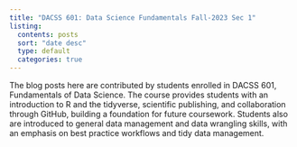 ---
title: "DACSS 601: Data Science Fundamentals Fall-2023 Sec 1"
listing:
  contents: posts
  sort: "date desc"
  type: default
  categories: true
---

The blog posts here are contributed by students enrolled in DACSS 601, Fundamentals of Data Science. The course provides students with an introduction to R and the tidyverse, scientific publishing, and collaboration through GitHub, building a foundation for future coursework. Students also are introduced to general data management and data wrangling skills, with an emphasis on best practice workflows and tidy data management.